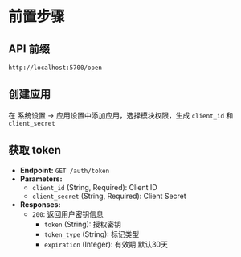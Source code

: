 # 前置步骤

## API 前缀
`http://localhost:5700/open`

## 创建应用

在 系统设置 -> 应用设置中添加应用，选择模块权限，生成 `client_id` 和 `client_secret`

## 获取 token

- **Endpoint:** `GET /auth/token`
- **Parameters:**
  - `client_id` (String, Required): Client ID
  - `client_secret` (String, Required): Client Secret
- **Responses:**
  - `200`: 返回用户密钥信息
    - `token` (String): 授权密钥
    - `token_type` (String): 标记类型
    - `expiration` (Integer): 有效期 默认30天
